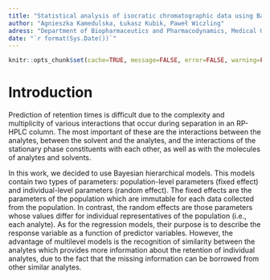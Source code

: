 ```yaml
---
title: "Statistical analysis of isocratic chromatographic data using Bayesian modeling"
author: "Agnieszka Kamedulska, Łukasz Kubik, Paweł Wiczling"
adress: "Department of Biopharmaceutics and Pharmacodynamics, Medical University of Gdańsk, Gen. J. Hallera 107, 80-416 Gdańsk, Poland"
date: "`r format(Sys.Date())`"
---
```


```r
knitr::opts_chunk$set(cache=TRUE, message=FALSE, error=FALSE, warning=FALSE, comment=NA, out.width='95%')
```

# Introduction

Prediction of retention times is difficult due to the complexity and multiplicity of various interactions that occur during separation in an RP-HPLC column. The most important of these are the interactions between the analytes,
between the solvent and the analytes, and the interactions of the stationary phase constituents with each other, as well as with the molecules of analytes and solvents.

In this work, we decided to use Bayesian hierarchical models. This models contain two types of parameters: population-level parameters (fixed effect) and individual-level parameters (random effect). The fixed effects are the parameters of the population which are immutable for each data collected from the population. In contrast, the random effects are those parameters whose values differ for individual representatives of the population (i.e., each analyte). As for the regression models, their purpose is to describe the response variable as a function of predictor variables. However, the advantage of multilevel models is the recognition of similarity between the analytes which provides more information about the retention of individual analytes, due to the fact that the missing information can be borrowed from other similar analytes.

